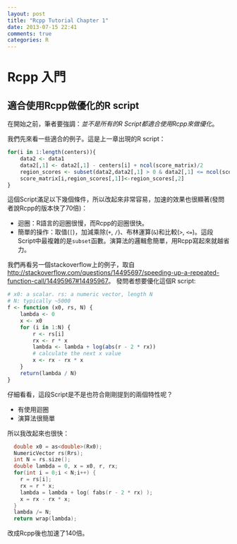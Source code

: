 ```yaml
---
layout: post
title: "Rcpp Tutorial Chapter 1"
date: 2013-07-15 22:41
comments: true
categories: R
---
```


# Rcpp 入門

## 適合使用Rcpp做優化的R script

在開始之前，筆者要強調：*並不是所有的R Script都適合使用Rcpp來做優化*。

我們先來看一些適合的例子。這是上一章出現的R script：

```r
for(i in 1:length(centers)){
	data2 <- data1
	data2[,1] <- data2[,1] - centers[i] + ncol(score_matrix)/2
	region_scores <- subset(data2,data2[,1] > 0 & data2[,1] <= ncol(score_matrix))
	score_matrix[i,region_scores[,1]]<-region_scores[,2]
}
```

這個Script滿足以下幾個條件，所以改起來非常容易，加速的效果也很顯著(發問者說Rcpp的版本快了70倍)：

- 迴圈：R語言的迴圈很慢，而Rcpp的迴圈很快。
- 簡單的操作：取值(`[`)，加減乘除(`+`, `/`)、布林運算(`&`)和比較(`>`, `<=`)。這段Script中最複雜的是`subset`函數。演算法的邏輯愈簡單，用Rcpp寫起來就越省力。

我們再看另一個stackoverflow上的例子，取自<http://stackoverflow.com/questions/14495697/speeding-up-a-repeated-function-call/14495967#14495967>。
發問者想要優化這個R script:

```r
# x0: a scalar. rs: a numeric vector, length N
# N: typically ~5000
f <- function (x0, rs, N) {
    lambda <- 0                                                                 
    x <- x0                                                                     
    for (i in 1:N) {                                                            
        r <- rs[i]                                                              
        rx <- r * x                                                             
        lambda <- lambda + log(abs(r - 2 * rx))                                 
        # calculate the next x value
        x <- rx - rx * x                                                        
    }                                                                           
    return(lambda / N)                                                          
}
```

仔細看看，這段Script是不是也符合剛剛提到的兩個特性呢？

- 有使用迴圈
- 演算法很簡單

所以我改起來也很快：

```cpp
  double x0 = as<double>(Rx0);
  NumericVector rs(Rrs);
  int N = rs.size();
  double lambda = 0, x = x0, r, rx;
  for(int i = 0;i < N;i++) {
    r = rs[i];
    rx = r * x;
    lambda = lambda + log( fabs(r - 2 * rx) );
    x = rx - rx * x;
  }
  lambda /= N;
  return wrap(lambda);
```

改成Rcpp後也加速了140倍。

